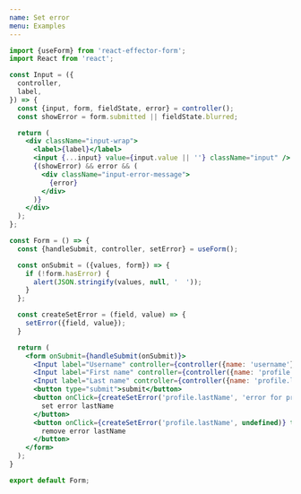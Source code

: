 ```yaml
---
name: Set error
menu: Examples
---
```


<Playground>
	<SetError />
</Playground>


```jsx
import {useForm} from 'react-effector-form';
import React from 'react';

const Input = ({
  controller,
  label,
}) => {
  const {input, form, fieldState, error} = controller();
  const showError = form.submitted || fieldState.blurred;

  return (
    <div className="input-wrap">
      <label>{label}</label>
      <input {...input} value={input.value || ''} className="input" />
      {(showError) && error && (
        <div className="input-error-message">
          {error}
        </div>
      )}
    </div>
  );
};

const Form = () => {
  const {handleSubmit, controller, setError} = useForm();

  const onSubmit = ({values, form}) => {
    if (!form.hasError) {
      alert(JSON.stringify(values, null, '  '));
    }
  };

  const createSetError = (field, value) => {
    setError({field, value});
  }

  return (
    <form onSubmit={handleSubmit(onSubmit)}>
      <Input label="Username" controller={controller({name: 'username'})} />
      <Input label="First name" controller={controller({name: 'profile.firstName'})}/>
      <Input label="Last name" controller={controller({name: 'profile.lastName'})} />
      <button type="submit">submit</button>
      <button onClick={createSetError('profile.lastName', 'error for profile.lastName')} type="button">
        set error lastName
      </button>
      <button onClick={createSetError('profile.lastName', undefined)} type="button">
        remove error lastName
      </button>
    </form>
  );
}

export default Form;

```
